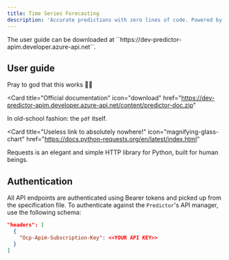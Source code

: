 ```yaml
---
title: Time Series Forecasting
description: 'Accurate predictions with zero lines of code. Powered by state of the art algorithms and leading experts in the field. Fast ⚡ accurate 🎯 and easy 🦥.'
---
```


<Note>
  The user guide can be downloaded at ``https://dev-predictor-apim.developer.azure-api.net``.
</Note>

## User guide

Pray to god that this works 🙏🏻

<Card
  title="Official documentation"
  icon="download"
  href="https://dev-predictor-apim.developer.azure-api.net/content/predictor-doc.zip"
>
  In old-school fashion: the ``pdf`` itself.
</Card>

<Card
  title="Useless link to absolutely nowhere!"
  icon="magnifying-glass-chart"
  href="https://docs.python-requests.org/en/latest/index.html"
>
  Requests is an elegant and simple HTTP library for Python, built for human beings.
</Card>

## Authentication

All API endpoints are authenticated using Bearer tokens and picked up from the specification file. To authenticate against the ``Predictor``'s API manager, use the following schema:

```json
"headers": [
  {
    "Ocp-Apim-Subscription-Key": <<YOUR API KEY>>
  }
]
```
